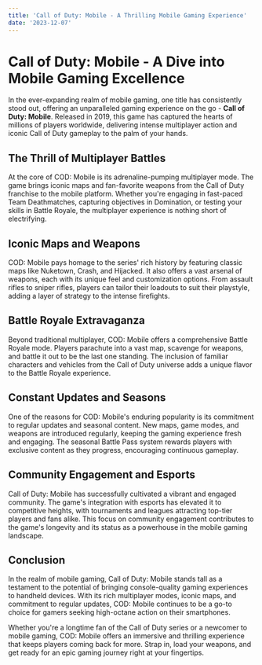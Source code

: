 ```yaml
---
title: 'Call of Duty: Mobile - A Thrilling Mobile Gaming Experience'
date: '2023-12-07'
---
```


# Call of Duty: Mobile - A Dive into Mobile Gaming Excellence

In the ever-expanding realm of mobile gaming, one title has consistently stood out, offering an unparalleled gaming experience on the go - **Call of Duty: Mobile**. Released in 2019, this game has captured the hearts of millions of players worldwide, delivering intense multiplayer action and iconic Call of Duty gameplay to the palm of your hands.

## **The Thrill of Multiplayer Battles**

At the core of COD: Mobile is its adrenaline-pumping multiplayer mode. The game brings iconic maps and fan-favorite weapons from the Call of Duty franchise to the mobile platform. Whether you're engaging in fast-paced Team Deathmatches, capturing objectives in Domination, or testing your skills in Battle Royale, the multiplayer experience is nothing short of electrifying.

## **Iconic Maps and Weapons**

COD: Mobile pays homage to the series' rich history by featuring classic maps like Nuketown, Crash, and Hijacked. It also offers a vast arsenal of weapons, each with its unique feel and customization options. From assault rifles to sniper rifles, players can tailor their loadouts to suit their playstyle, adding a layer of strategy to the intense firefights.

## **Battle Royale Extravaganza**

Beyond traditional multiplayer, COD: Mobile offers a comprehensive Battle Royale mode. Players parachute into a vast map, scavenge for weapons, and battle it out to be the last one standing. The inclusion of familiar characters and vehicles from the Call of Duty universe adds a unique flavor to the Battle Royale experience.

## **Constant Updates and Seasons**

One of the reasons for COD: Mobile's enduring popularity is its commitment to regular updates and seasonal content. New maps, game modes, and weapons are introduced regularly, keeping the gaming experience fresh and engaging. The seasonal Battle Pass system rewards players with exclusive content as they progress, encouraging continuous gameplay.

## **Community Engagement and Esports**

Call of Duty: Mobile has successfully cultivated a vibrant and engaged community. The game's integration with esports has elevated it to competitive heights, with tournaments and leagues attracting top-tier players and fans alike. This focus on community engagement contributes to the game's longevity and its status as a powerhouse in the mobile gaming landscape.

## **Conclusion**

In the realm of mobile gaming, Call of Duty: Mobile stands tall as a testament to the potential of bringing console-quality gaming experiences to handheld devices. With its rich multiplayer modes, iconic maps, and commitment to regular updates, COD: Mobile continues to be a go-to choice for gamers seeking high-octane action on their smartphones.

Whether you're a longtime fan of the Call of Duty series or a newcomer to mobile gaming, COD: Mobile offers an immersive and thrilling experience that keeps players coming back for more. Strap in, load your weapons, and get ready for an epic gaming journey right at your fingertips.
